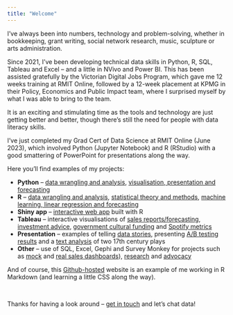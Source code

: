 ```yaml
---
title: "Welcome"
---
```


I've always been into numbers, technology and problem-solving, whether in bookkeeping, grant writing, social network research, music, sculpture or arts administration. 

Since 2021, I've been developing technical data skills in Python, R, SQL, Tableau and Excel -- and a little in NVivo and Power BI. This has been assisted gratefully by the Victorian Digital Jobs Program, which gave me 12 weeks training at RMIT Online, followed by a 12-week placement at KPMG in their Policy, Economics and Public Impact team, where I surprised myself by what I was able to bring to the team. 

It is an exciting and stimulating time as the tools and technology are just getting better and better, though there's still the need for people with data literacy skills. 

I've just completed my Grad Cert of Data Science at RMIT Online (June 2023), which involved Python (Jupyter Notebook) and R (RStudio) with a good smattering of PowerPoint for presentations along the way.

Here you'll find examples of my projects:

- **Python** -- [data wrangling and analysis](RMIT-employee-retention.html), [visualisation, presentation and forecasting](vista-analysis.html)
- **R** -- [data wrangling and analysis](RMIT-Statistical-Data-Analysis.html), [statistical theory and methods](RMIT-Stats-and-probability-with-R.html), [machine learning, linear regression and forecasting](RMIT-AB-testing.html)
- **Shiny app** -- [interactive web app](shiny-tco-app.html) built with R
- **Tableau** -- interactive visualisations of [sales reports/forecasting](tableau.html#puri), [investment advice](tableau.html#aircom), [government cultural funding](tableau.html#govt-arts) and [Spotify metrics](tableau.html#spotify)
- **Presentation** -- examples of telling [data stories](rise-slide-of-python.html), presenting [A/B testing results](rise-slide-of-python.html) and a [text analysis](macbeth-and-mariam.html) of two 17th century plays
- **Other** -- use of SQL, Excel, Gephi and Survey Monkey for projects such as [mock](other-projects.html#puri) and [real sales dashboards](other-projects.html#excel-dashboard)), [research](other-projects.html#socialnetwork) and [advocacy](other-projects.html#jazz-survey)


And of course, this [Github-hosted](https://github.com/adam-tuoa){target="_blank"} website is an example of me working in R Markdown (and learning a little CSS along the way). 

<br>

Thanks for having a look around -- [get in touch](contact-links.html) and let's chat data!  

<br>